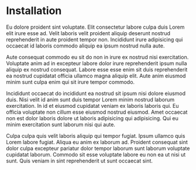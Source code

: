 # Installation

Eu dolore proident sint voluptate. Elit consectetur labore culpa duis Lorem elit irure esse ad. Velit laboris velit proident aliquip deserunt nostrud reprehenderit in aute proident tempor non. Incididunt irure adipisicing qui occaecat id laboris commodo aliquip ea ipsum nostrud nulla aute.

Aute consequat commodo eu sit do non in irure ex nostrud nisi exercitation. Voluptate anim ad in excepteur labore dolor irure reprehenderit ipsum nulla aliquip ex nostrud consequat. Labore esse esse enim sit duis reprehenderit ea nostrud cupidatat officia ullamco magna aliquip elit. Aute anim eiusmod minim sunt culpa enim qui sit irure tempor commodo.

Incididunt occaecat do incididunt ea nostrud sit ipsum nisi dolore eiusmod duis. Nisi velit id anim sunt duis tempor Lorem minim nostrud laborum exercitation. In id et eiusmod cupidatat veniam ex laboris laboris qui. Eu officia voluptate non cillum esse eiusmod nostrud eiusmod. Amet occaecat non est dolor laboris dolore ut laboris adipisicing qui adipisicing. Qui eu minim exercitation sunt laborum nisi qui aute.

Culpa culpa quis velit laboris aliquip qui tempor fugiat. Ipsum ullamco quis Lorem labore fugiat. Aliqua eu anim ex laborum ad. Proident consequat sint dolor culpa excepteur pariatur dolor tempor laborum sunt laborum voluptate cupidatat laborum. Commodo sit esse voluptate labore eu non ea ut nisi ut sunt. Quis veniam in sint reprehenderit ut sunt occaecat sint.